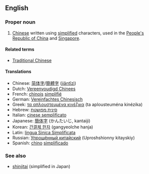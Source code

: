 {{wikipedia|Simplified Chinese character}}
==English==
===Proper noun===
{{en-proper noun|sg=[[simplified|Simplified]] [[Chinese]]}}

# [[Chinese]] written using [[simplified]] characters, used in the [[People's Republic of China]] and [[Singapore]].

====Related terms====
*[[Traditional Chinese]]

====Translations====
*Chinese: [[简体字]]/[[簡體字]] ([[jiăntĭzì]])
*Dutch: [[Vereenvoudigd Chinees]]
*French: [[chinois]] [[simplifié]] {{m}}
*German: [[Vereinfachtes Chinesisch]]
*Greek: [[τα απλουστευμένα κινέζικα]] (ta aplousteuména kinézika)
*Hebrew: [[סינית מפושטת]]
*Italian: [[cinese semplificato]] {{m}}
*Japanese: [[簡体字]] (かんたいじ, kantaiji)
*Korean: [[간결체 한자]] (gangyeolche hanja)
*Latin: [[lingua Sinica Simplificata]]
*Russian: [[Упрощённый китайский]] (Uproshshionny kitayskiy)
*Spanish: [[chino]] [[simplificado]]

===See also===
*[[shinjitai]] (simplified in Japan)